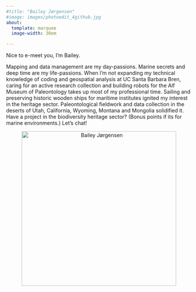 ```yaml
---
#title: "Bailey Jørgensen"
#image: images/photoedit_4github.jpg
about: 
  template: marquee
  image-width: 30em

---
```

<p class="orange-text">
  Nice to e-meet you, I’m Bailey.
</p>


<div class="body-text">
Mapping and data management are my day-passions. Marine secrets and deep time are my life-passions. When I’m not expanding my technical knowledge of coding and geospatial analysis at UC Santa Barbara Bren, caring for an active research collection and building robots for the Alf Museum of Paleontology takes up most of my professional time. Sailing and preserving historic wooden ships for maritime institutes ignited my interest in the heritage sector. Paleontological fieldwork and data collection in the deserts of Utah, California, Wyoming, Montana and Mongolia solidified it. Have a project in the biodiversity heritage sector? (Bonus points if its for marine environments.) Let’s chat!
</div>


<div style="text-align: center;">
  <img src="images/photoedit_4github.jpg" alt="Bailey Jørgensen" style="width: 30em;">
</div>


<div style="text-align: center;">
  [<i class="fab fa-linkedin fa-2x"></i>](https://www.linkedin.com/in/bailey-jorgensen-a0a467271){target="_blank"} &nbsp;
  [<i class="fab fa-github-alt fa-2x"></i>](https://github.com/jorb1){target="_blank"} &nbsp;
  [<i class="fa fa-envelope fa-2x"></i>](mailto:bjorgensen@bren.ucsb.edu) &nbsp;
  [<i class="fa-brands fa-orcid fa-2x"></i>](https://orcid.org/my-orcid?orcid=0009-0009-0970-5318)
</div>
